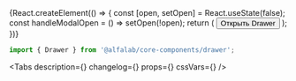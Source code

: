 


<Meta title='Components/Modals&Overlays/Drawer' component={Drawer} />

<!-- Canvas -->

<Story name='Drawer'>
    {React.createElement(() => {
        const [open, setOpen] = React.useState(false);
        const handleModalOpen = () => setOpen(!open);
        return (
            <React.Fragment>
                <Button size='xs' onClick={handleModalOpen}>
                    Открыть Drawer
                </Button>
                <Drawer
                    open={open}
                    onClose={handleModalOpen}
                    keepMounted={boolean('keepMounted', false)}
                >
                    <Content />
                </Drawer>
            </React.Fragment>
        );
    })}
</Story>

<!-- Docs -->

<ComponentHeader name='Drawer' version={version} package='@alfalab/core-components/drawer' />

```jsx
import { Drawer } from '@alfalab/core-components/drawer';
```

<Tabs
    description={<Description />}
    changelog={<Changelog />}
    props={<ArgsTable of={DrawerTS} />}
    cssVars={<CssVars css={styles} />}
/>
